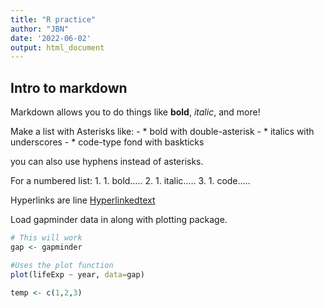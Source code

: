```yaml
---
title: "R practice"
author: "JBN"
date: '2022-06-02'
output: html_document
---
```


## Intro to markdown

Markdown allows you to do things like **bold**, _italic_, and more!

Make a list with Asterisks like:
- \* bold with double-asterisk
- \* italics with underscores
- \* code-type fond with baskticks

you can also use hyphens instead of asterisks.

For a numbered list: 
1. 1\. bold..... 
2. 1\. italic..... 
3. 1\. code..... 

Hyperlinks are line [Hyperlinkedtext](https://mylinks.org)


Load gapminder data in along with plotting package.
```r
# This will work
gap <- gapminder

```

```r
#Uses the plot function
plot(lifeExp ~ year, data=gap)
```


```r
temp <- c(1,2,3)
```